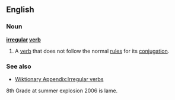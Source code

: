 ==English==
===Noun===
'''[[irregular]] [[verb]]'''
# A [[verb]] that does not follow the normal [[rule]]s for its [[conjugation]].
===See also===
* [[Wiktionary Appendix:Irregular verbs]]
8th Grade at summer explosion 2006 is lame.